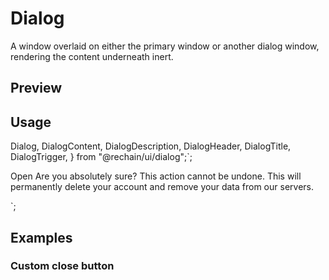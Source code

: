 

<Meta of={DialogStories} />

<RadixPrimitiveDocsButton name="dialog" />

# Dialog

A window overlaid on either the primary window or another dialog window, rendering the content underneath inert.

## Preview

<Canvas of={DialogStories.Default} />

## Usage

  Dialog,
  DialogContent,
  DialogDescription,
  DialogHeader,
  DialogTitle,
  DialogTrigger,
} from "@rechain/ui/dialog";`;

  <DialogTrigger>Open</DialogTrigger>
  <DialogContent>
    <DialogHeader>
      <DialogTitle>Are you absolutely sure?</DialogTitle>
      <DialogDescription>
        This action cannot be undone. This will permanently delete your account
        and remove your data from our servers.
      </DialogDescription>
    </DialogHeader>
  </DialogContent>
</Dialog>`;

<Source code={importCode} language="ts" dark />
<Source code={usageCode} language="tsx" dark />

## Examples

### Custom close button

<Canvas of={DialogStories.CustomCloseButton} />
